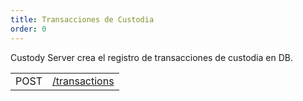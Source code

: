 ```yaml
---
title: Transacciones de Custodia
order: 0
---
```



Custody Server crea el registro de transacciones de custodia en DB.

<EndpointsTable title="Endpoints">

|      |                                                        |
| ---- | ------------------------------------------------------ |
| POST | [/transactions](../create-custody-transaction.api.mdx) |

</EndpointsTable>
